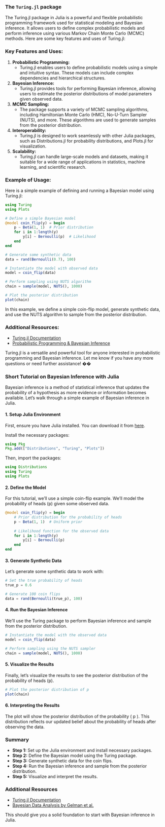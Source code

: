 ### The `Turing.jl` package 

The Turing.jl package in Julia is a powerful and flexible probabilistic programming framework used for statistical modeling and Bayesian inference. It allows users to define complex probabilistic models and perform inference using various Markov Chain Monte Carlo (MCMC) methods. Here are some key features and uses of Turing.jl:

### Key Features and Uses:

1. **Probabilistic Programming:**
   - Turing.jl enables users to define probabilistic models using a simple and intuitive syntax. These models can include complex dependencies and hierarchical structures.

2. **Bayesian Inference:**
   - Turing.jl provides tools for performing Bayesian inference, allowing users to estimate the posterior distributions of model parameters given observed data.

3. **MCMC Sampling:**
   - The package supports a variety of MCMC sampling algorithms, including Hamiltonian Monte Carlo (HMC), No-U-Turn Sampler (NUTS), and more. These algorithms are used to generate samples from the posterior distribution.

4. **Interoperability:**
   - Turing.jl is designed to work seamlessly with other Julia packages, such as Distributions.jl for probability distributions, and Plots.jl for visualization.

5. **Scalability:**
   - Turing.jl can handle large-scale models and datasets, making it suitable for a wide range of applications in statistics, machine learning, and scientific research.

### Example of Usage:

Here is a simple example of defining and running a Bayesian model using Turing.jl:

```julia
using Turing
using Plots

# Define a simple Bayesian model
@model coin_flip(y) = begin
    p ~ Beta(1, 1)  # Prior distribution
    for i in 1:length(y)
        y[i] ~ Bernoulli(p)  # Likelihood
    end
end

# Generate some synthetic data
data = rand(Bernoulli(0.7), 100)

# Instantiate the model with observed data
model = coin_flip(data)

# Perform sampling using NUTS algorithm
chain = sample(model, NUTS(), 1000)

# Plot the posterior distribution
plot(chain)
```

In this example, we define a simple coin-flip model, generate synthetic data, and use the NUTS algorithm to sample from the posterior distribution.

### Additional Resources:
- [Turing.jl Documentation](https://turing.ml/dev/)
- [Probabilistic Programming & Bayesian Inference](https://www.amazon.com/Probabilistic-Programming-Bayesian-Inference-Koller/dp/0262039251)

Turing.jl is a versatile and powerful tool for anyone interested in probabilistic programming and Bayesian inference. Let me know if you have any more questions or need further assistance! ��

### Short Tutorial on Bayesian Inference with Julia

Bayesian inference is a method of statistical inference that updates the probability of a hypothesis as more evidence or information becomes available. Let's walk through a simple example of Bayesian inference in Julia.

#### 1. **Setup Julia Environment**

First, ensure you have Julia installed. You can download it from [here](https://julialang.org/downloads/).

Install the necessary packages:

```julia
using Pkg
Pkg.add(["Distributions", "Turing", "Plots"])
```

Then, import the packages:

```julia
using Distributions
using Turing
using Plots
```

#### 2. **Define the Model**

For this tutorial, we'll use a simple coin-flip example. We'll model the probability of heads (p) given some observed data.

```julia
@model coin_flip(y) = begin
    # Prior distribution for the probability of heads
    p ~ Beta(1, 1)  # Uniform prior
    
    # Likelihood function for the observed data
    for i in 1:length(y)
        y[i] ~ Bernoulli(p)
    end
end
```

#### 3. **Generate Synthetic Data**

Let's generate some synthetic data to work with:

```julia
# Set the true probability of heads
true_p = 0.6

# Generate 100 coin flips
data = rand(Bernoulli(true_p), 100)
```

#### 4. **Run the Bayesian Inference**

We'll use the Turing package to perform Bayesian inference and sample from the posterior distribution.

```julia
# Instantiate the model with the observed data
model = coin_flip(data)

# Perform sampling using the NUTS sampler
chain = sample(model, NUTS(), 1000)
```

#### 5. **Visualize the Results**

Finally, let's visualize the results to see the posterior distribution of the probability of heads (p).

```julia
# Plot the posterior distribution of p
plot(chain)
```

#### 6. **Interpreting the Results**

The plot will show the posterior distribution of the probability \( p \). This distribution reflects our updated belief about the probability of heads after observing the data.

### Summary

- **Step 1:** Set up the Julia environment and install necessary packages.
- **Step 2:** Define the Bayesian model using the Turing package.
- **Step 3:** Generate synthetic data for the coin flips.
- **Step 4:** Run the Bayesian inference and sample from the posterior distribution.
- **Step 5:** Visualize and interpret the results.

### Additional Resources
- [Turing.jl Documentation](https://turing.ml/dev/)
- [Bayesian Data Analysis by Gelman et al.](https://www.amazon.com/Bayesian-Analysis-Chapman-Statistical-Science/dp/1439840954)

This should give you a solid foundation to start with Bayesian inference in Julia.
